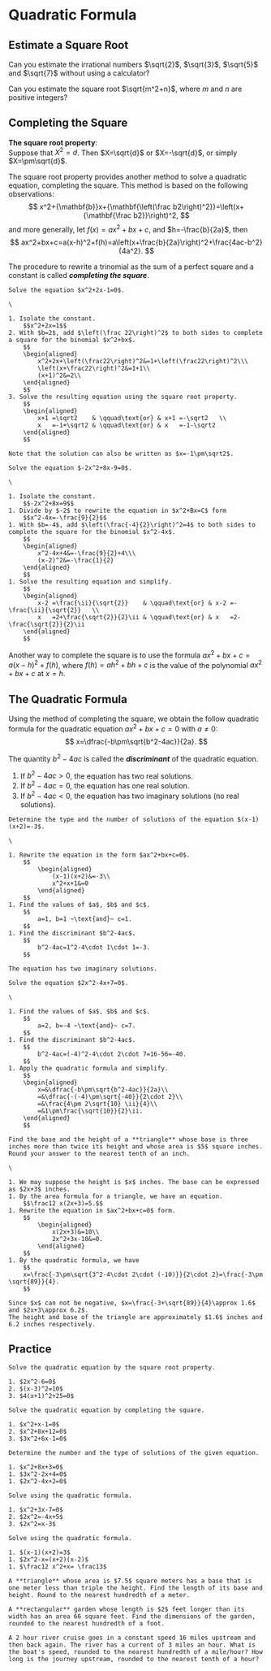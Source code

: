# Quadratic Formula

## Estimate a Square Root

::: {.rmdthink}

Can you estimate the irrational numbers $\sqrt{2}$, $\sqrt{3}$, $\sqrt{5}$ and $\sqrt{7}$ without using a calculator?

Can you estimate the square root $\sqrt{m^2+n}$, where $m$ and $n$ are positive integers?

:::

## Completing the Square

**The square root property**:\
Suppose that $X^2=d$. Then $X=\sqrt{d}$ or $X=-\sqrt{d}$, or simply $X=\pm\sqrt{d}$.

The square root property provides another method to solve a quadratic equation, completing the square. This method is based on the following observations:
$$
x^2+{\mathbf{b}}x+{\mathbf{\left(\frac b2\right)^2}}=\left(x+{\mathbf{\frac b2}}\right)^2,
$$
and more generally, let $f(x)=ax^2+bx+c$, and $h=-\frac{b}{2a}$, then
$$
ax^2+bx+c=a(x-h)^2+f(h)=a\left(x+\frac{b}{2a}\right)^2+\frac{4ac-b^2}{4a^2}.
$$

The procedure to rewrite a trinomial as the sum of a perfect square and a constant is called ***completing the square***.

```example

Solve the equation $x^2+2x-1=0$.

```

```solution
\

1. Isolate the constant.
    $$x^2+2x=1$$
2. With $b=2$, add $\left(\frac 22\right)^2$ to both sides to complete a square for the binomial $x^2+bx$.
    $$
    \begin{aligned}
        x^2+2x+\left(\frac22\right)^2&=1+\left(\frac22\right)^2\\\
        \left(x+\frac22\right)^2&=1+1\\
        (x+1)^2&=2\\
    \end{aligned}
    $$
3. Solve the resulting equation using the square root property.
    $$
    \begin{aligned}
        x+1 =\sqrt2    & \qquad\text{or} & x+1 =-\sqrt2   \\
        x   =-1+\sqrt2 & \qquad\text{or} & x   =-1-\sqrt2
    \end{aligned}
    $$

Note that the solution can also be written as $x=-1\pm\sqrt2$.

```

```example

Solve the equation $-2x^2+8x-9=0$.

```

```solution
\

1. Isolate the constant.
    $$-2x^2+8x=9$$
1. Divide by $-2$ to rewrite the equation in $x^2+Bx=C$ form
    $$x^2-4x=-\frac{9}{2}$$
1. With $b=-4$, add $\left(\frac{-4}{2}\right)^2=4$ to both sides to complete the square for the binomial $x^2-4x$.
    $$
    \begin{aligned}
        x^2-4x+4&=-\frac{9}{2}+4\\\
        (x-2)^2&=-\frac{1}{2}
    \end{aligned}
    $$
1. Solve the resulting equation and simplify.
    $$
    \begin{aligned}
        x-2 =\frac{\ii}{\sqrt{2}}    & \qquad\text{or} & x-2 =-\frac{\ii}{\sqrt{2}}   \\
        x   =2+\frac{\sqrt{2}}{2}\ii & \qquad\text{or} & x   =2-\frac{\sqrt{2}}{2}\ii
    \end{aligned}
    $$

```

::: {.rmdtip}

Another way to complete the square is to use the formula $ax^2+bx+c=a(x-h)^2+f(h)$, where $f(h)=ah^2+bh+c$ is the value of the polynomial $ax^2+bx+c$ at $x=h$.

:::

## The Quadratic Formula

Using the method of completing the square, we obtain the follow quadratic formula for the quadratic equation $ax^2+bx+c=0$ with $a\neq 0$:
$$
    x=\dfrac{-b\pm\sqrt{b^2-4ac}}{2a}.
$$

The quantity $b^2-4ac$ is called the ***discriminant*** of the quadratic equation.

1. If $b^2-4ac>0$, the equation has two real solutions.
1. If $b^2-4ac=0$, the equation has one real solution.
1. If $b^2-4ac<0$, the equation has two imaginary solutions (no real solutions).

```example

Determine the type and the number of solutions of the equation $(x-1)(x+2)=-3$.

```

```solution
\

1. Rewrite the equation in the form $ax^2+bx+c=0$.
    $$
        \begin{aligned}
            (x-1)(x+2)&=-3\\
            x^2+x+1&=0
        \end{aligned}
    $$
1. Find the values of $a$, $b$ and $c$.
    $$
        a=1, b=1 ~\text{and}~ c=1.
    $$
1. Find the discriminant $b^2-4ac$.
    $$
        b^2-4ac=1^2-4\cdot 1\cdot 1=-3.
    $$

The equation has two imaginary solutions.

```

```example

Solve the equation $2x^2-4x+7=0$.

```

```solution
\

1. Find the values of $a$, $b$ and $c$.
    $$
        a=2, b=-4 ~\text{and}~ c=7.
    $$
1. Find the discriminant $b^2-4ac$.
    $$
        b^2-4ac=(-4)^2-4\cdot 2\cdot 7=16-56=-40.
    $$
1. Apply the quadratic formula and simplify.
    $$
    \begin{aligned}
        x=&\dfrac{-b\pm\sqrt{b^2-4ac}}{2a}\\
        =&\dfrac{-(-4)\pm\sqrt{-40}}{2\cdot 2}\\
        =&\frac{4\pm 2\sqrt{10} \ii}{4}\\
        =&1\pm\frac{\sqrt{10}}{2}\ii.
    \end{aligned}
    $$

```

```example

Find the base and the height of a **triangle** whose base is three inches more than twice its height and whose area is $5$ square inches. Round your answer to the nearest tenth of an inch.

```

```solution
\

1. We may suppose the height is $x$ inches. The base can be expressed as $2x+3$ inches.
1. By the area formula for a triangle, we have an equation.
    $$\frac12 x(2x+3)=5.$$
1. Rewrite the equation in $ax^2+bx+c=0$ form.
    $$
        \begin{aligned}
            x(2x+3)&=10\\
            2x^2+3x-10&=0.
        \end{aligned}
    $$
1. By the quadratic formula, we have
    $$
    x=\frac{-3\pm\sqrt{3^2-4\cdot 2\cdot (-10)}}{2\cdot 2}=\frac{-3\pm \sqrt{89}}{4}.
    $$

Since $x$ can not be negative, $x=\frac{-3+\sqrt{89}}{4}\approx 1.6$ and $2x+3\approx 6.2$.
The height and base of the triangle are approximately $1.6$ inches and 6.2 inches respectively.

```

## Practice

```exercise

Solve the quadratic equation by the square root property.

1. $2x^2-6=0$
2. $(x-3)^2=10$
3. $4(x+1)^2+25=0$

```

```exercise

Solve the quadratic equation by completing the square.

1. $x^2+x-1=0$
2. $x^2+8x+12=0$
3. $3x^2+6x-1=0$

```

```exercise

Determine the number and the type of solutions of the given equation.

1. $x^2+8x+3=0$
1. $3x^2-2x+4=0$
1. $2x^2-4x+2=0$

```

```exercise

Solve using the quadratic formula.

1. $x^2+3x-7=0$
2. $2x^2=-4x+5$
3. $2x^2=x-3$

```

```exercise

Solve using the quadratic formula.

1. $(x-1)(x+2)=3$
1. $2x^2-x=(x+2)(x-2)$
1. $\frac12 x^2+x= \frac13$

```

```exercise

A **triangle** whose area is $7.5$ square meters has a base that is one meter less than triple the height. Find the length of its base and height. Round to the nearest hundredth of a meter.

```

```exercise

A **rectangular** garden whose length is $2$ feet longer than its width has an area 66 square feet. Find the dimensions of the garden, rounded to the nearest hundredth of a foot.

```

```exercise

A 2 hour river cruise goes in a constant speed 16 miles upstream and then back again. The river has a current of 3 miles an hour. What is the boat's speed, rounded to the nearest hundredth of a mile/hour? How long is the journey upstream, rounded to the nearest tenth of a hour?

```
